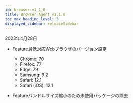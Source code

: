 ```yaml
---
id: browser-v1_1_0
title: Browser Agent v1.1.0
toc_max_heading_level: 3
displayed_sidebar: releaseSidebar
---
```


2023年4月28日

-   <Status>Feature</Status>最低対応Webブラウザのバージョン設定

    -   Chrome: 70
    -   Firefox: 77
    -   Edge: 79
    -   Samsung: 9.2
    -   Safari: 12.1
    -   Safari (iOS): 12.1

-   <Status>Feature</Status>バンドルサイズ縮小のため未使用パッケージの除去
